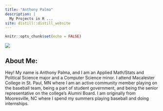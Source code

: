 ```yaml
---
title: "Anthony Palma"
description: |
  My Projects in R ... 
site: distill::distill_website
---
```


```r
knitr::opts_chunk$set(echo = FALSE)

```

![](Palma_Anthony_headshot.jpg){width=50, length=150}

## About Me:

Hey!  My name is Anthony Palma, and I am an Applied Math/Stats and Political Science major and a Computer Science minor.  I attend Macalester College in St. Paul, MN where I am an active community member playing on the baseball team, being a part of student government, and being the senior representative on the college's Alumni Board.  I am originally from Mooresville, NC where I spend my summers playing baseball and doing internships.  


